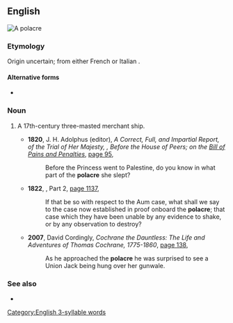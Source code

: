 ==English==
[[File:Polacre of Jean Jouve 2.jpg|right|thumb|A '''polacre''']]
{{wikipedia}}

===Etymology===
Origin uncertain; from either French {{m|fr|polacre||Pole, Polish}} or Italian {{m|it|polacca||Polish woman, Polish (feminine adj)}}.

====Alternative forms====
* {{l|en|polacca}}

===Noun===
{{en-noun}}

# {{lb|en|nautical|obsolete|or|historical}} A 17th-century three-masted merchant ship.
#* '''1820''', J. H. Adolphus (editor), ''A Correct, Full, and Impartial Report, of the Trial of Her Majesty, {{w|Caroline of Brunswick|Caroline, Queen Consort of Great Britain}}, Before the House of Peers; on the [[bill of attainder|Bill of Pains and Penalties]]'', [https://books.google.com.au/books?id=Q_O6hYu-ANoC&pg=PA95&dq=%22polacre%22%7C%22polacres%22&hl=en&sa=X&ved=0ahUKEwikicmO8J3PAhVIyj4KHXA8Ba8Q6AEI3AEwIg#v=onepage&q=%22polacre%22%7C%22polacres%22&f=false page 95],
#*: Before the Princess went to Palestine, do you know in what part of the '''polacre''' she slept?
#* '''1822''', ''{{w|The Annual Register|The Annual Register, or a View of the History, Politics, and Literature, of the Year 1822}}'', Part 2, [https://books.google.com.au/books?id=NbYHAAAAIAAJ&pg=PA1137&dq=%22polacre%22%7C%22polacres%22&hl=en&sa=X&ved=0ahUKEwikicmO8J3PAhVIyj4KHXA8Ba8Q6AEIpgEwGA#v=onepage&q=%22polacre%22%7C%22polacres%22&f=false page 1137],
#*: If that be so with respect to the Aum case, what shall we say to the case now established in proof onboard the '''polacre'''; that case which they have been unable by any evidence to shake, or by any observation to destroy?
#* '''2007''', David Cordingly, ''Cochrane the Dauntless: The Life and Adventures of Thomas Cochrane, 1775-1860'', [https://books.google.com.au/books?id=ZMdDpmTXdWsC&pg=PA138&dq=%22polacre%22%7C%22polacres%22&hl=en&sa=X&ved=0ahUKEwikicmO8J3PAhVIyj4KHXA8Ba8Q6AEIsQEwGg#v=onepage&q=%22polacre%22%7C%22polacres%22&f=false page 138],
#*: As he approached the '''polacre''' he was surprised to see a Union Jack being hung over her gunwale.

===See also===
* {{l|en|xebec}}

[[Category:English 3-syllable words]]